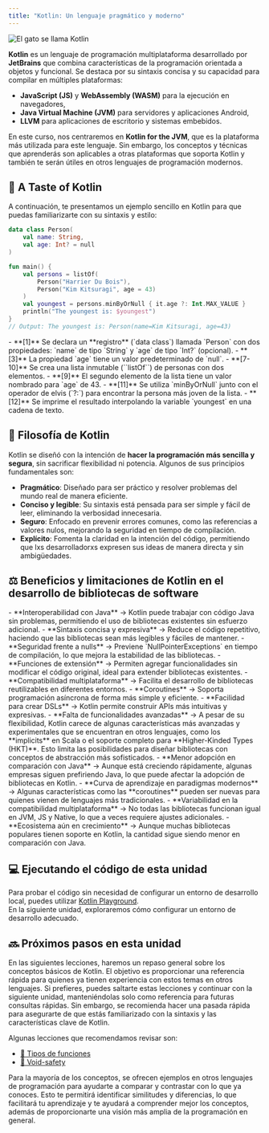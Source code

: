 ```yaml
---
title: "Kotlin: Un lenguaje pragmático y moderno"
---
```


<ReadingTime />
<GithubRepoLink user="r8vnhill" repo="" />

<img src="/img/kotlin.jpg" alt="El gato se llama Kotlin" class="object-contain h-10 mx-auto" />

**Kotlin** es un lenguaje de programación multiplataforma desarrollado por **JetBrains** que combina características de la programación orientada a objetos y funcional. Se destaca por su sintaxis concisa y su capacidad para compilar en múltiples plataformas:

- **JavaScript (JS)** y **WebAssembly (WASM)** para la ejecución en navegadores,
- **Java Virtual Machine (JVM)** para servidores y aplicaciones Android,
- **LLVM** para aplicaciones de escritorio y sistemas embebidos.

En este curso, nos centraremos en **Kotlin for the JVM**, que es la plataforma más utilizada para este lenguaje. Sin embargo, los conceptos y técnicas que aprenderás son aplicables a otras plataformas que soporta Kotlin y también te serán útiles en otros lenguajes de programación modernos.

## 🚀 A Taste of Kotlin

A continuación, te presentamos un ejemplo sencillo en Kotlin para que puedas familiarizarte con su sintaxis y estilo:

```kotlin showLineNumbers
data class Person(
    val name: String,
    val age: Int? = null
)

fun main() {
    val persons = listOf(
        Person("Harrier Du Bois"),
        Person("Kim Kitsuragi", age = 43)
    )
    val youngest = persons.minByOrNull { it.age ?: Int.MAX_VALUE }
    println("The youngest is: $youngest")
}
// Output: The youngest is: Person(name=Kim Kitsuragi, age=43)
```

<Explanation>
- **[1]** Se declara un **registro** (`data class`) llamada `Person` con dos propiedades: `name` de tipo `String` y `age` de tipo `Int?` (opcional).
- **[3]** La propiedad `age` tiene un valor predeterminado de `null`.
- **[7-10]** Se crea una lista inmutable (``listOf``) de personas con dos elementos.
- **[9]** El segundo elemento de la lista tiene un valor nombrado para `age` de 43.
- **[11]** Se utiliza `minByOrNull` junto con el operador de elvis (`?:`) para encontrar la persona más joven de la lista.
- **[12]** Se imprime el resultado interpolando la variable `youngest` en una cadena de texto.
</Explanation>

## 📜 Filosofía de Kotlin

Kotlin se diseñó con la intención de **hacer la programación más sencilla y segura**, sin sacrificar flexibilidad ni potencia. Algunos de sus principios fundamentales son:

- **Pragmático**: Diseñado para ser práctico y resolver problemas del mundo real de manera eficiente.
- **Conciso y legible**: Su sintaxis está pensada para ser simple y fácil de leer, eliminando la verbosidad innecesaria.
- **Seguro**: Enfocado en prevenir errores comunes, como las referencias a valores nulos, mejorando la seguridad en tiempo de compilación.
- **Explícito**: Fomenta la claridad en la intención del código, permitiendo que lxs desarrolladorxs expresen sus ideas de manera directa y sin ambigüedades.

## ⚖️ Beneficios y limitaciones de Kotlin en el desarrollo de bibliotecas de software

<ProCons>
    <Pros>
        - **Interoperabilidad con Java** → Kotlin puede trabajar con código Java sin problemas, permitiendo el uso de bibliotecas existentes sin esfuerzo adicional.  
        - **Sintaxis concisa y expresiva** → Reduce el código repetitivo, haciendo que las bibliotecas sean más legibles y fáciles de mantener.  
        - **Seguridad frente a nulls** → Previene `NullPointerExceptions` en tiempo de compilación, lo que mejora la estabilidad de las bibliotecas.  
        - **Funciones de extensión** → Permiten agregar funcionalidades sin modificar el código original, ideal para extender bibliotecas existentes.  
        - **Compatibilidad multiplataforma** → Facilita el desarrollo de bibliotecas reutilizables en diferentes entornos.  
        - **Coroutines** → Soporta programación asíncrona de forma más simple y eficiente.  
        - **Facilidad para crear DSLs** → Kotlin permite construir APIs más intuitivas y expresivas.  
    </Pros>
    <Cons>
        - **Falta de funcionalidades avanzadas** → A pesar de su flexibilidad, Kotlin carece de algunas características más avanzadas y experimentales que se encuentran en otros lenguajes, como los **implicits** en Scala o el soporte completo para **Higher-Kinded Types (HKT)**. Esto limita las posibilidades para diseñar bibliotecas con conceptos de abstracción más sofisticados.
        - **Menor adopción en comparación con Java** → Aunque está creciendo rápidamente, algunas empresas siguen prefiriendo Java, lo que puede afectar la adopción de bibliotecas en Kotlin.  
        - **Curva de aprendizaje en paradigmas modernos** → Algunas características como las **coroutines** pueden ser nuevas para quienes vienen de lenguajes más tradicionales.  
        - **Variabilidad en la compatibilidad multiplataforma** → No todas las bibliotecas funcionan igual en JVM, JS y Native, lo que a veces requiere ajustes adicionales.  
        - **Ecosistema aún en crecimiento** → Aunque muchas bibliotecas populares tienen soporte en Kotlin, la cantidad sigue siendo menor en comparación con Java.  
    </Cons>
</ProCons>

## 💻 Ejecutando el código de esta unidad

Para probar el código sin necesidad de configurar un entorno de desarrollo local, puedes utilizar [Kotlin Playground](https://play.kotlinlang.org/).  
En la siguiente unidad, exploraremos cómo configurar un entorno de desarrollo adecuado.

## 🔜 Próximos pasos en esta unidad

En las siguientes lecciones, haremos un repaso general sobre los conceptos básicos de Kotlin. El objetivo es proporcionar una referencia rápida para quienes ya tienen experiencia con estos temas en otros lenguajes. Si prefieres, puedes saltarte estas lecciones y continuar con la siguiente unidad, manteniéndolas solo como referencia para futuras consultas rápidas. Sin embargo, se recomienda hacer una pasada rápida para asegurarte de que estás familiarizado con la sintaxis y las características clave de Kotlin.

Algunas lecciones que recomendamos revisar son:

- [🔢 Tipos de funciones](/docs/intro/types)  
- [🛑 Void-safety](/docs/intro/void/void-safety)  

Para la mayoría de los conceptos, se ofrecen ejemplos en otros lenguajes de programación para ayudarte a comparar y contrastar con lo que ya conoces. Esto te permitirá identificar similitudes y diferencias, lo que facilitará tu aprendizaje y te ayudará a comprender mejor los conceptos, además de proporcionarte una visión más amplia de la programación en general.

